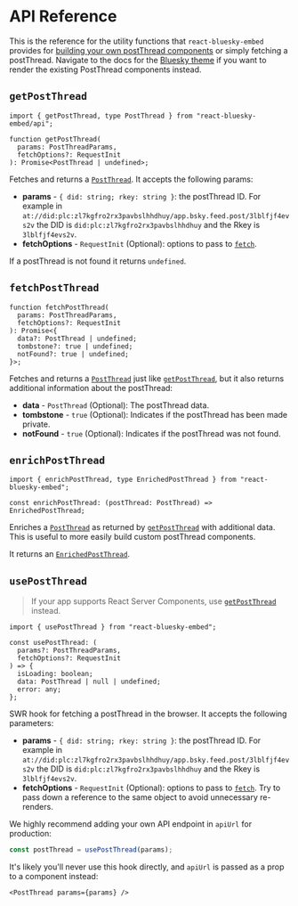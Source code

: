 # API Reference

This is the reference for the utility functions that `react-bluesky-embed` provides for [building your own postThread components](/custom-theme) or simply fetching a postThread. Navigate to the docs for the [Bluesky theme](/bluesky-theme) if you want to render the existing PostThread components instead.

## `getPostThread`

```tsx
import { getPostThread, type PostThread } from "react-bluesky-embed/api";

function getPostThread(
  params: PostThreadParams,
  fetchOptions?: RequestInit
): Promise<PostThread | undefined>;
```

Fetches and returns a [`PostThread`](https://github.com/hichemfantar/react-bluesky-embed/blob/main/packages/react-bluesky-embed/src/api/types/postThread.ts). It accepts the following params:

- **params** - `{ did: string; rkey: string }`: the postThread ID. For example in `at://did:plc:zl7kgfro2rx3pavbslhhdhuy/app.bsky.feed.post/3lblfjf4evs2v` the DID is `did:plc:zl7kgfro2rx3pavbslhhdhuy` and the Rkey is `3lblfjf4evs2v`.
- **fetchOptions** - `RequestInit` (Optional): options to pass to [`fetch`](https://developer.mozilla.org/en-US/docs/Web/API/fetch).

If a postThread is not found it returns `undefined`.

## `fetchPostThread`

```tsx
function fetchPostThread(
  params: PostThreadParams,
  fetchOptions?: RequestInit
): Promise<{
  data?: PostThread | undefined;
  tombstone?: true | undefined;
  notFound?: true | undefined;
}>;
```

Fetches and returns a [`PostThread`](https://github.com/hichemfantar/react-bluesky-embed/blob/main/packages/react-bluesky-embed/src/api/types/postThread.ts) just like [`getPostThread`](#getpostthread), but it also returns additional information about the postThread:

- **data** - `PostThread` (Optional): The postThread data.
- **tombstone** - `true` (Optional): Indicates if the postThread has been made private.
- **notFound** - `true` (Optional): Indicates if the postThread was not found.

## `enrichPostThread`

```tsx
import { enrichPostThread, type EnrichedPostThread } from "react-bluesky-embed";

const enrichPostThread: (postThread: PostThread) => EnrichedPostThread;
```

Enriches a [`PostThread`](https://github.com/hichemfantar/react-bluesky-embed/blob/main/packages/react-bluesky-embed/src/api/types/postThread.ts) as returned by [`getPostThread`](#getpostthread) with additional data. This is useful to more easily build custom postThread components.

It returns an [`EnrichedPostThread`](https://github.com/hichemfantar/react-bluesky-embed/blob/main/packages/react-bluesky-embed/src/utils.ts).

## `usePostThread`

> If your app supports React Server Components, use [`getPostThread`](#getpostthread) instead.

```tsx
import { usePostThread } from "react-bluesky-embed";

const usePostThread: (
  params?: PostThreadParams,
  fetchOptions?: RequestInit
) => {
  isLoading: boolean;
  data: PostThread | null | undefined;
  error: any;
};
```

SWR hook for fetching a postThread in the browser. It accepts the following parameters:

- **params** - `{ did: string; rkey: string }`: the postThread ID. For example in `at://did:plc:zl7kgfro2rx3pavbslhhdhuy/app.bsky.feed.post/3lblfjf4evs2v` the DID is `did:plc:zl7kgfro2rx3pavbslhhdhuy` and the Rkey is `3lblfjf4evs2v`.
- **fetchOptions** - `RequestInit` (Optional): options to pass to [`fetch`](https://developer.mozilla.org/en-US/docs/Web/API/fetch). Try to pass down a reference to the same object to avoid unnecessary re-renders.

We highly recommend adding your own API endpoint in `apiUrl` for production:

```ts
const postThread = usePostThread(params);
```

It's likely you'll never use this hook directly, and `apiUrl` is passed as a prop to a component instead:

```tsx
<PostThread params={params} />
```
